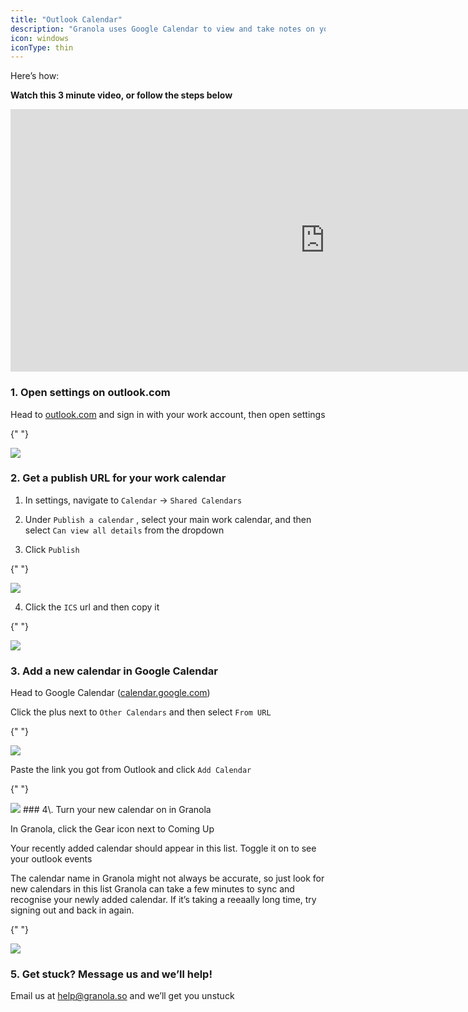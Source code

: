 ---
title: "Outlook Calendar"
description: "Granola uses Google Calendar to view and take notes on your meetings. If you use Outlook for your work calendar, you’ll need to connect it to Google first."
icon: windows
iconType: thin
---

Here’s how:

**Watch this 3 minute video, or follow the steps below**

<iframe
  src="https://www.loom.com/embed/d09ac60fd71246b5b4259347914fef75"
  frameborder="0"
  sandbox="allow-scripts allow-popups allow-top-navigation-by-user-activation allow-forms allow-same-origin allow-storage-access-by-user-activation allow-popups-to-escape-sandbox"
  allowfullscreen=""
  height="420"
  width="1005"
></iframe>

### 1\. Open settings on outlook.com

Head to [outlook.com](http://outlook.com/) and sign in with your work account, then open settings

{" "}
<Frame>
  <img src="/images/outlook-1.webp" />
</Frame>

### 2\. Get a publish URL for your work calendar

1. In settings, navigate to `Calendar` → `Shared Calendars`

2. Under `Publish a calendar` , select your main work calendar, and then select `Can view all details` from the dropdown

3. Click `Publish`

{" "}
<Frame>
  <img src="/images/outlook-2.webp" />
</Frame>

4. Click the `ICS` url and then copy it

{" "}
<Frame>
  <img src="/images/outlook-3.webp" />
</Frame>

### 3\. Add a new calendar in Google Calendar

Head to Google Calendar ([calendar.google.com](http://calendar.google.com/))

Click the plus next to `Other Calendars` and then select `From URL`

{" "}
<Frame>
  <img src="/images/outlook-4.webp" />
</Frame>

Paste the link you got from Outlook and click `Add Calendar`

{" "}
<Frame>
  <img src="/images/outlook-5.webp" />
</Frame>
### 4\. Turn your new calendar on in Granola

In Granola, click the Gear icon next to Coming Up

Your recently added calendar should appear in this list. Toggle it on to see your outlook events

<Info>
  The calendar name in Granola might not always be accurate, so just look for
  new calendars in this list
</Info>

<Note>
  Granola can take a few minutes to sync and recognise your newly added
  calendar. If it’s taking a reeaally long time, try signing out and back in
  again.
</Note>

{" "}
<Frame>
  <img src="/images/outlook-6.webp" />
</Frame>

### 5\. Get stuck? Message us and we’ll help!

Email us at [help@granola.so](mailto:help@granola.so) and we’ll get you unstuck
